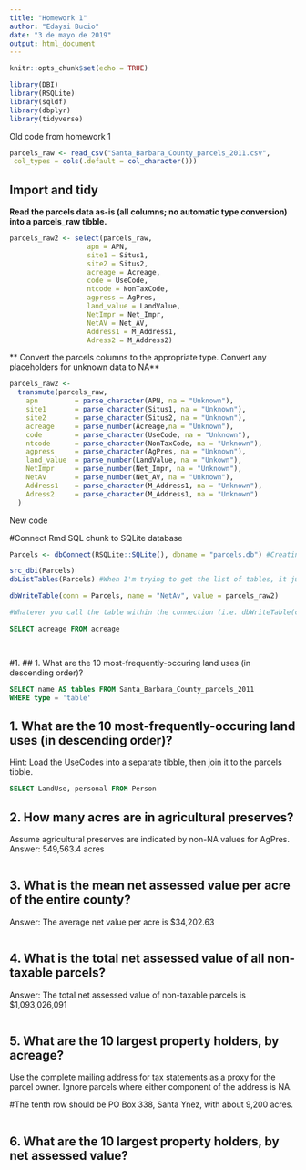 ```yaml
---
title: "Homework 1"
author: "Edaysi Bucio"
date: "3 de mayo de 2019"
output: html_document
---
```


```r
knitr::opts_chunk$set(echo = TRUE)

library(DBI)
library(RSQLite)
library(sqldf)
library(dbplyr)
library(tidyverse)

```
####### Old code from homework 1 #############################################

```r

parcels_raw <- read_csv("Santa_Barbara_County_parcels_2011.csv",
 col_types = cols(.default = col_character()))

```

## Import and tidy 

**Read the parcels data as-is (all columns; no automatic type conversion) into a parcels_raw tibble.**
```r

parcels_raw2 <- select(parcels_raw,
                   apn = APN,
                   site1 = Situs1,
                   site2 = Situs2, 
                   acreage = Acreage,
                   code = UseCode,
                   ntcode = NonTaxCode,
                   agpress = AgPres,
                   land_value = LandValue,
                   NetImpr = Net_Impr,
                   NetAV = Net_AV,
                   Address1 = M_Address1,
                   Adress2 = M_Address2)

```

** Convert the parcels columns to the appropriate type. Convert any placeholders for unknown data to NA**
```r

parcels_raw2 <-
  transmute(parcels_raw,
    apn         = parse_character(APN, na = "Unknown"),
    site1       = parse_character(Situs1, na = "Unknown"),
    site2       = parse_character(Situs2, na = "Unknown"),
    acreage     = parse_number(Acreage,na = "Unknown"),
    code        = parse_character(UseCode, na = "Unknown"),
    ntcode      = parse_character(NonTaxCode, na = "Unknown"),
    agpress     = parse_character(AgPres, na = "Unknown"),
    land_value  = parse_number(LandValue, na = "Unkown"),
    NetImpr     = parse_number(Net_Impr, na = "Unknown"),
    NetAv       = parse_number(Net_AV, na = "Unknown"),
    Address1    = parse_character(M_Address1, na = "Unknown"),
    Adress2     = parse_character(M_Address1, na = "Unknown")
  )

```

####### New code #############################################################

#Connect Rmd SQL chunk to SQLite database
```r


Parcels <- dbConnect(RSQLite::SQLite(), dbname = "parcels.db") #Creating an empty database. Creating the connection step

src_dbi(Parcels) 
dbListTables(Parcels) #When I'm trying to get the list of tables, it just showed up the name of the dataset, no the name of each table as it is supposed. Not sure if I'm missing a step. 

dbWriteTable(conn = Parcels, name = "NetAv", value = parcels_raw2)

#Whatever you call the table within the connection (i.e. dbWriteTable(conn = XXX, name = tablename, value = your_dataframe)), use that in your SQL code: SELECT columnnames FROM tablename.


```

```sql

SELECT acreage FROM acreage

 
```

#1. ##  1. What are the 10 most-frequently-occuring land uses (in descending order)? 
```sql

SELECT name AS tables FROM Santa_Barbara_County_parcels_2011
WHERE type = 'table'


```


##  1. What are the 10 most-frequently-occuring land uses (in descending order)? 
Hint: Load the UseCodes into a separate tibble, then join it to the parcels tibble.

```sql




SELECT LandUse, personal FROM Person


```

## 2. How many acres are in agricultural preserves? 
Assume agricultural preserves are indicated by non-NA values for AgPres.
Answer: 549,563.4 acres
```sql


```


## 3. What is the mean net assessed value per acre of the entire county? 
Answer: The average net value per acre is $34,202.63


```r



```

## 4. What is the total net assessed value of all non-taxable parcels? 
Answer: The total net assessed value of non-taxable parcels is $1,093,026,091 


```r

```

## 5. What are the 10 largest property holders, by acreage? 
Use the complete mailing address for tax statements as a proxy for the parcel owner. Ignore parcels where either component of the address is NA.

#The tenth row should be PO Box 338, Santa Ynez, with about 9,200 acres.

```r


```

## 6. What are the 10 largest property holders, by net assessed value?

```r


```

